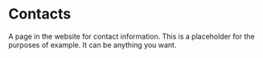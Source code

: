 # Contacts

A page in the website for contact information. This is a placeholder for the purposes of example. It can be anything you want.